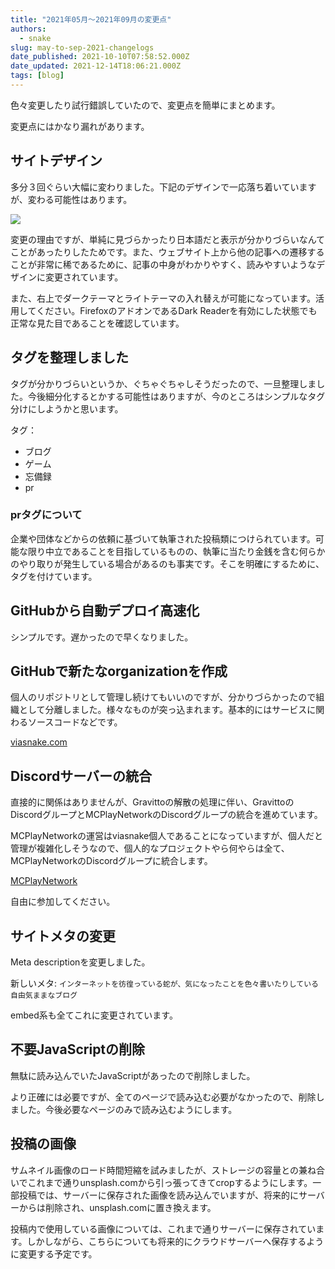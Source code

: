 ```yaml
---
title: "2021年05月～2021年09月の変更点"
authors:
  - snake
slug: may-to-sep-2021-changelogs
date_published: 2021-10-10T07:58:52.000Z
date_updated: 2021-12-14T18:06:21.000Z
tags: [blog]
---
```


色々変更したり試行錯誤していたので、変更点を簡単にまとめます。

変更点にはかなり漏れがあります。

## サイトデザイン

多分３回ぐらい大幅に変わりました。下記のデザインで一応落ち着いていますが、変わる可能性はあります。

![](https://i.imgur.com/F6CgCwL.png)

変更の理由ですが、単純に見づらかったり日本語だと表示が分かりづらいなんてことがあったりしたためです。また、ウェブサイト上から他の記事への遷移することが非常に稀であるために、記事の中身がわかりやすく、読みやすいようなデザインに変更されています。

また、右上でダークテーマとライトテーマの入れ替えが可能になっています。活用してください。FirefoxのアドオンであるDark Readerを有効にした状態でも正常な見た目であることを確認しています。

## タグを整理しました

タグが分かりづらいというか、ぐちゃぐちゃしそうだったので、一旦整理しました。今後細分化するとかする可能性はありますが、今のところはシンプルなタグ分けにしようかと思います。

タグ：

- ブログ
- ゲーム
- 忘備録
- pr

### prタグについて

企業や団体などからの依頼に基づいて執筆された投稿類につけられています。可能な限り中立であることを目指しているものの、執筆に当たり金銭を含む何らかのやり取りが発生している場合があるのも事実です。そこを明確にするために、タグを付けています。

## GitHubから自動デプロイ高速化

シンプルです。遅かったので早くなりました。

## GitHubで新たなorganizationを作成

個人のリポジトリとして管理し続けてもいいのですが、分かりづらかったので組織として分離しました。様々なものが突っ込まれます。基本的にはサービスに関わるソースコードなどです。

[viasnake.com](https://github.com/nahesa)

## Discordサーバーの統合

直接的に関係はありませんが、Gravittoの解散の処理に伴い、GravittoのDiscordグループとMCPlayNetworkのDiscordグループの統合を進めています。

MCPlayNetworkの運営はviasnake個人であることになっていますが、個人だと管理が複雑化しそうなので、個人的なプロジェクトやら何やらは全て、MCPlayNetworkのDiscordグループに統合します。

[MCPlayNetwork](https://discord.io/mcplaynetwork)

自由に参加してください。

## サイトメタの変更

Meta descriptionを変更しました。

新しいメタ: `インターネットを彷徨っている蛇が、気になったことを色々書いたりしている自由気ままなブログ`

embed系も全てこれに変更されています。

## 不要JavaScriptの削除

無駄に読み込んでいたJavaScriptがあったので削除しました。

より正確には必要ですが、全てのページで読み込む必要がなかったので、削除しました。今後必要なページのみで読み込むようにします。

## 投稿の画像

サムネイル画像のロード時間短縮を試みましたが、ストレージの容量との兼ね合いでこれまで通りunsplash.comから引っ張ってきてcropするようにします。一部投稿では、サーバーに保存された画像を読み込んでいますが、将来的にサーバーからは削除され、unsplash.comに置き換えます。

投稿内で使用している画像については、これまで通りサーバーに保存されています。しかしながら、こちらについても将来的にクラウドサーバーへ保存するように変更する予定です。
